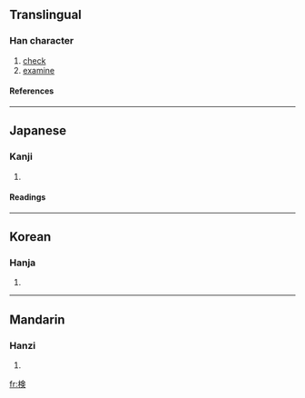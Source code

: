 {{see|檢}}

==Translingual==
===Han character===
{{Han char|rn=75|rad=木|as=08|sn=12|four=|canj=木人一人 (DOMO), X木人一人 (XDOMO)|ids=⿰[[木]][[㑒]]}}
# [[check]]
# [[examine]]
====References====
{{Han ref|kx=0537.131|dkj=15065|hdz=21235.031|uh=691C|ud=26908}}

----

==Japanese==
===Kanji===
{{ja-kanji|grade=5|rs=木08}}
# {{defn|Japanese}} 
====Readings====
{{ja-readings|on=[[けん]] (ken)|kun=[[しらべる]] (shiraberu)}}

----
==Korean==
===Hanja===
{{ko-hanja|hangeul=검|eumhun=|rv=geom|mr=kŏm|y=kem}}
# {{defn|Korean}}

----
==Mandarin==
===Hanzi===
{{cmn-hanzi|pin=[[jiǎn]] ([[jian3]])|wg=chien<sup>3</sup>}}
# {{defn|Mandarin}}

[[fr:検]]